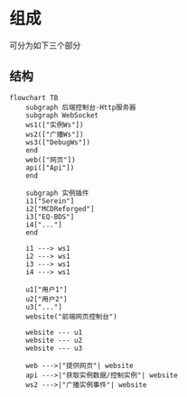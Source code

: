 # 组成

可分为如下三个部分


<DocCardList />

## 结构

```mermaid
flowchart TB
    subgraph 后端控制台-Http服务器
    subgraph WebSocket
    ws1(["实例Ws"])
    ws2(["广播Ws"])
    ws3(["DebugWs"])
    end
    web(["网页"])
    api(["Api"])
    end
    
    subgraph 实例插件
    i1["Serein"]
    i2["MCDReforged"]
    i3["EQ-BDS"]
    i4["..."]
    end
    
    i1 ---> ws1
    i2 ---> ws1
    i3 ---> ws1
    i4 ---> ws1

    u1["用户1"]
    u2["用户2"]
    u3["..."]
    website("前端网页控制台")

    website --- u1
    website --- u2
    website --- u3

    web --->|"提供网页"| website
    api --->|"获取实例数据/控制实例"| website
    ws2 --->|"广播实例事件"| website
```
